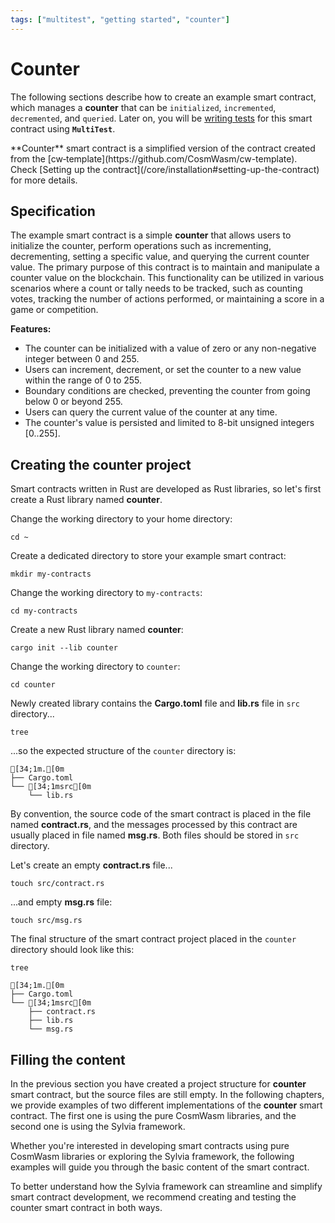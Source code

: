 ```yaml
---
tags: ["multitest", "getting started", "counter"]
---
```



# Counter

The following sections describe how to create an example smart contract, which manages a **counter**
that can be `initialized`, `incremented`, `decremented`, and `queried`. Later on, you will be
[writing tests](writing-tests.mdx) for this smart contract using **`MultiTest`**.

<Callout type="info" emoji="☉">
  **Counter** smart contract is a simplified version of the contract created from the
  [cw&#8209;template](https://github.com/CosmWasm/cw-template). Check [Setting up the
  contract](/core/installation#setting-up-the-contract) for more details.
</Callout>

## Specification

The example smart contract is a simple **counter** that allows users to initialize the counter,
perform operations such as incrementing, decrementing, setting a specific value, and querying the
current counter value. The primary purpose of this contract is to maintain and manipulate a counter
value on the blockchain. This functionality can be utilized in various scenarios where a count or
tally needs to be tracked, such as counting votes, tracking the number of actions performed, or
maintaining a score in a game or competition.

**Features:**

- The counter can be initialized with a value of zero or any non-negative integer between 0 and 255.
- Users can increment, decrement, or set the counter to a new value within the range of 0 to 255.
- Boundary conditions are checked, preventing the counter from going below 0 or beyond 255.
- Users can query the current value of the counter at any time.
- The counter's value is persisted and limited to 8-bit unsigned integers [0..255].

## Creating the counter project

Smart contracts written in Rust are developed as Rust libraries, so let's first create a Rust
library named **counter**.

Change the working directory to your home directory:

```shell copy filename="TERMINAL"
cd ~
```

Create a dedicated directory to store your example smart contract:

```shell copy filename="TERMINAL"
mkdir my-contracts
```

Change the working directory to `my-contracts`:

```shell copy filename="TERMINAL"
cd my-contracts
```

Create a new Rust library named **counter**:

```shell copy filename="TERMINAL"
cargo init --lib counter
```

Change the working directory to `counter`:

```shell copy filename="TERMINAL"
cd counter
```

Newly created library contains the **Cargo.toml** file and **lib.rs** file in `src` directory...

```shell copy filename="TERMINAL"
tree
```

...so the expected structure of the `counter` directory is:

```ansi filename="counter (directory)"
[34;1m.[0m
├── Cargo.toml
└── [34;1msrc[0m
    └── lib.rs
```

By convention, the source code of the smart contract is placed in the file named **contract.rs**,
and the messages processed by this contract are usually placed in file named **msg.rs**. Both files
should be stored in `src` directory.

Let's create an empty **contract.rs** file...

```shell copy filename="TERMINAL"
touch src/contract.rs
```

...and empty **msg.rs** file:

```shell copy filename="TERMINAL"
touch src/msg.rs
```

The final structure of the smart contract project placed in the `counter` directory should look like
this:

```shell copy filename="TERMINAL"
tree
```

```ansi filename="counter (directory)"
[34;1m.[0m
├── Cargo.toml
└── [34;1msrc[0m
    ├── contract.rs
    ├── lib.rs
    └── msg.rs
```

## Filling the content

In the previous section you have created a project structure for **counter** smart contract, but the
source files are still empty. In the following chapters, we provide examples of two different
implementations of the **counter** smart contract. The first one is using the pure CosmWasm
libraries, and the second one is using the Sylvia framework.

Whether you're interested in developing smart contracts using pure CosmWasm libraries or exploring
the Sylvia framework, the following examples will guide you through the basic content of the smart
contract.

<Callout>
  To better understand how the Sylvia framework can streamline and simplify smart contract
  development, we recommend creating and testing the counter smart contract in both ways.
</Callout>

<Cards>
  <Card
    title="Counter smart contract written using pure CosmWasm libraries"
    href="counter/counter-cosmwasm"
    icon=""
    children=""
  />
  <Card
    title="Counter smart contract written using Sylvia framework"
    href="counter/counter-sylvia"
    icon=""
    children=""
  />
</Cards>
